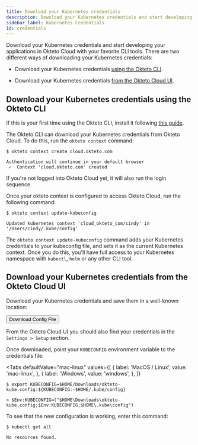 ```yaml
---
title: Download your Kubernetes credentials
description: Download your Kubernetes credentials and start developing your applications in Okteto Cloud
sidebar_label: Kubernetes Credentials
id: credentials
---
```



Download your Kubernetes credentials and start developing your applications in Okteto Cloud with your favorite CLI tools.
There are two different ways of downloading your Kubernetes credentials:

- Download your Kubernetes credentials [using the Okteto CLI](#download-your-kubernetes-credentials-using-the-okteto-cli).

- Download your Kubernetes credentials [from the Okteto Cloud UI](#download-your-kubernetes-credentials-from-the-okteto-cloud-ui).

## Download your Kubernetes credentials using the Okteto CLI

If this is your first time using the Okteto CLI, install it following [this guide](https://okteto.com/docs/getting-started/installation/).

The Okteto CLI can download your Kubernetes credentials from Okteto Cloud. To do this, run the `okteto context` command:

```console
$ okteto context create cloud.okteto.com
```

```console
Authentication will continue in your default browser
 ✓  Context 'cloud.okteto.com' created
```

If you're not logged into Okteto Cloud yet, it will also run the login sequence.

Once your okteto context is configured to access Okteto Cloud, run the following command:

```console
$ okteto context update-kubeconfig
```

```console
Updated kubernetes context 'cloud_okteto_com/cindy' in '/Users/cindy/.kube/config'
```

The `okteto context update-kubeconfig` command adds your Kubernetes credentials to your kubeconfig file, and sets it as the current Kubernetes context.
Once you do this, you'll have full access to your Kubernetes namespace with `kubectl`, `helm` or any other CLI tool.

## Download your Kubernetes credentials from the Okteto Cloud UI

Download your Kubernetes credentials and save them in a well-known location:

<p text-align="center" style={{ display: 'flex', flexDirection: 'column', alignItems: 'center' }}>
  <Button external to="https://cloud.okteto.com/#/settings/setup/download-credentials">
    Download Config File
  </Button>
</p>

From the Okteto Cloud UI you should also find your credentials in the `Settings > Setup` section.

Once downloaded, point your `KUBECONFIG` environment variable to the credentials file:

<Tabs
  defaultValue="mac-linux"
  values={[
    { label: 'MacOS / Linux', value: 'mac-linux', },
    { label: 'Windows', value: 'windows', },
  ]}
>
<TabItem value="mac-linux">

```console
$ export KUBECONFIG=$HOME/Downloads/okteto-kube.config:${KUBECONFIG:-$HOME/.kube/config}
```

</TabItem>

<TabItem value="windows">

```console
> $Env:KUBECONFIG=("$HOME\Downloads\okteto-kube.config;$Env:KUBECONFIG;$HOME\.kube\config")
```

</TabItem>

</Tabs>

To see that the new configuration is working, enter this command:

```console
$ kubectl get all
```
```console
No resources found.
```
